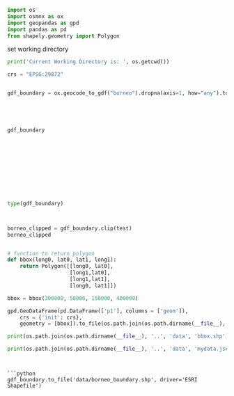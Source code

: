```python
import os
import osmnx as ox
import geopandas as gpd
import pandas as pd
from shapely.geometry import Polygon
```

set working directory
```python


print('Current Working Directory is: ', os.getcwd())
```


```python

crs = "EPSG:29872"


gdf_boundary = ox.geocode_to_gdf("borneo").dropna(axis=1, how="any").to_crs(crs)





gdf_boundary











type(gdf_boundary)



borneo_clipped = gdf_boundary.clip(test)
borneo_clipped



```




```python
# function to return polygon
def bbox(long0, lat0, lat1, long1):
    return Polygon([[long0, lat0],
                    [long1,lat0],
                    [long1,lat1],
                    [long0, lat1]])

bbox = bbox(300000, 50000, 150000, 400000)

gpd.GeoDataFrame(pd.DataFrame(['p1'], columns = ['geom']),
    crs = {'init': crs},
    geometry = [bbox]).to_file(os.path.join(os.path.dirname(__file__), '..', 'data', 'bbox.shp'))

print(os.path.join(os.path.dirname(__file__), '..', 'data', 'bbox.shp'))

print(os.path.join(os.path.dirname(__file__), '..', 'data', 'mydata.json'))


```






























```


```python
gdf_boundary.to_file('data/borneo_boundary.shp', driver='ESRI Shapefile')
```